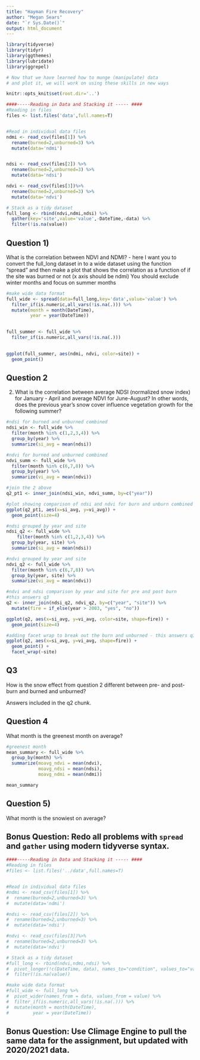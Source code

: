 ```yaml
---
title: "Hayman Fire Recovery"
author: "Megan Sears"
date: "`r Sys.Date()`"
output: html_document
---
```


```r
library(tidyverse)
library(tidyr)
library(ggthemes)
library(lubridate)
library(ggrepel)

# Now that we have learned how to munge (manipulate) data
# and plot it, we will work on using these skills in new ways

knitr::opts_knit$set(root.dir='..')
```


```r
####-----Reading in Data and Stacking it ----- ####
#Reading in files
files <- list.files('data',full.names=T)


#Read in individual data files
ndmi <- read_csv(files[1]) %>% 
  rename(burned=2,unburned=3) %>%
  mutate(data='ndmi')


ndsi <- read_csv(files[2]) %>% 
  rename(burned=2,unburned=3) %>%
  mutate(data='ndsi')

ndvi <- read_csv(files[3])%>% 
  rename(burned=2,unburned=3) %>%
  mutate(data='ndvi')

# Stack as a tidy dataset
full_long <- rbind(ndvi,ndmi,ndsi) %>%
  gather(key='site',value='value',-DateTime,-data) %>%
  filter(!is.na(value))


```




## Question 1) 

What is the correlation between NDVI and NDMI? - here I want you to
convert the full_long dataset in to a wide dataset using the 
function "spread" and then make a plot that shows the correlation as a
function of if the site was burned or not (x axis should be ndmi)
You should exclude winter months and focus on summer months

```r
#make wide data format
full_wide <- spread(data=full_long,key='data',value='value') %>%
  filter_if(is.numeric,all_vars(!is.na(.))) %>% 
  mutate(month = month(DateTime),
         year = year(DateTime))
  

full_summer <- full_wide %>%
  filter_if(is.numeric,all_vars(!is.na(.)))
  

ggplot(full_summer, aes(ndmi, ndvi, color=site)) +
  geom_point()

```


## Question 2 

2) What is the correlation between average NDSI (normalized
 snow index) for January - April and average NDVI for June-August?
In other words, does the previous year's snow cover influence vegetation
 growth for the following summer?
 
```r
#ndsi for burned and unburned combined
ndsi_win <- full_wide %>%
  filter(month %in% c(1,2,3,4)) %>%
  group_by(year) %>%
  summarize(si_avg = mean(ndsi))

#ndvi for burned and unburned combined
ndvi_summ <- full_wide %>% 
  filter(month %in% c(6,7,8)) %>%
  group_by(year) %>%
  summarize(vi_avg = mean(ndvi))

#join the 2 above
q2_pt1 <- inner_join(ndsi_win, ndvi_summ, by=c("year"))

#plot showing comparison of ndsi and ndvi for burn and unburn combined
ggplot(q2_pt1, aes(x=si_avg, y=vi_avg)) +
  geom_point(size=4) 

#ndsi grouped by year and site
ndsi_q2 <- full_wide %>%
    filter(month %in% c(1,2,3,4)) %>%
  group_by(year, site) %>%
  summarize(si_avg = mean(ndsi))

#ndvi grouped by year and site
ndvi_q2 <- full_wide %>%
  filter(month %in% c(6,7,8)) %>%
  group_by(year, site) %>%
  summarize(vi_avg = mean(ndvi))

#ndvi and ndsi comparison by year and site for pre and post burn
#this answers q3
q2 <- inner_join(ndsi_q2, ndvi_q2, by=c("year", "site")) %>%
  mutate(fire = if_else(year > 2003, "yes", "no"))

ggplot(q2, aes(x=si_avg, y=vi_avg, color=site, shape=fire)) +
  geom_point(size=4)

#adding facet wrap to break out the burn and unburned - this answers q3
ggplot(q2, aes(x=si_avg, y=vi_avg, shape=fire)) +
  geom_point() +
  facet_wrap(~site)


```
 
## Q3

How is the snow effect from question 2 different between pre- and post-burn
and burned and unburned? 

Answers included in the q2 chunk.

## Question 4

What month is the greenest month on average? 

```r
#greenest month
mean_summary <- full_wide %>%
  group_by(month) %>% 
  summarize(moavg_ndvi = mean(ndvi),
            moavg_ndsi = mean(ndsi),
            moavg_ndmi = mean(ndmi))

mean_summary

```



## Question 5) 

What month is the snowiest on average?


## Bonus Question: Redo all problems with `spread` and `gather` using modern tidyverse syntax. 

```r
####-----Reading in Data and Stacking it ----- ####
#Reading in files
#files <- list.files('../data',full.names=T)


#Read in individual data files
#ndmi <- read_csv(files[1]) %>% 
#  rename(burned=2,unburned=3) %>%
#  mutate(data='ndmi')

#ndsi <- read_csv(files[2]) %>% 
#  rename(burned=2,unburned=3) %>%
#  mutate(data='ndsi')

#ndvi <- read_csv(files[3])%>% 
#  rename(burned=2,unburned=3) %>%
#  mutate(data='ndvi')

# Stack as a tidy dataset
#full_long <- rbind(ndvi,ndmi,ndsi) %>% 
#  pivot_longer(!c(DateTime, data), names_to="condition", values_to="value" ) %>%
#  filter(!is.na(value))

#make wide data format
#full_wide <- full_long %>%
#  pivot_wider(names_from = data, values_from = value) %>% 
#  filter_if(is.numeric,all_vars(!is.na(.))) %>% 
#  mutate(month = month(DateTime),
#         year = year(DateTime))

```



## Bonus Question: Use Climage Engine to pull the same data for the assignment, but updated with 2020/2021 data.




